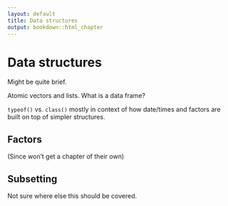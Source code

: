 ```yaml
---
layout: default
title: Data structures
output: bookdown::html_chapter
---
```


# Data structures

Might be quite brief.

Atomic vectors and lists. What is a data frame?

`typeof()` vs. `class()` mostly in context of how date/times and factors are built on top of simpler structures.

## Factors

(Since won't get a chapter of their own)

## Subsetting

Not sure where else this should be covered.
